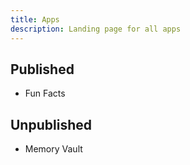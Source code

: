 ```yaml
---
title: Apps
description: Landing page for all apps
---
```



## Published

- <Link to="/apps/fun-facts">Fun Facts</Link>

## Unpublished

- <Link to="memory-vault">Memory Vault</Link>
